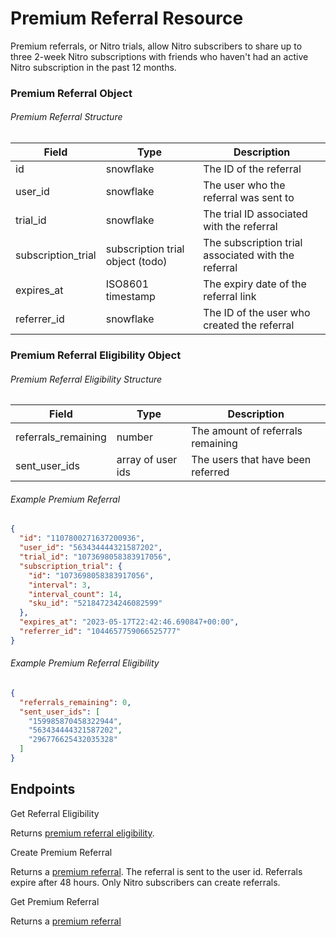 # Premium Referral Resource

Premium referrals, or Nitro trials, allow Nitro subscribers to share up to three 2-week Nitro subscriptions with friends who haven't had an active Nitro subscription in the past 12 months.

### Premium Referral Object

###### Premium Referral Structure

| Field                 | Type                                                        | Description                                                                                              |
| --------------------- | ----------------------------------------------------------- | -------------------------------------------------------------------------------------------------------- |
| id                    | snowflake                                                   | The ID of the referral                                                                                   |
| user_id               | snowflake                                                   | The user who the referral was sent to                                                                    |
| trial_id              | snowflake                                                   | The trial ID associated with the referral                                                                 |
| subscription_trial    | subscription trial object (todo)                            | The subscription trial associated with the referral                                              |
| expires_at            | ISO8601 timestamp                                           | The expiry date of the referral link                                                                     |
| referrer_id           | snowflake                                                   | The ID of the user who created the referral                                                           |


### Premium Referral Eligibility Object

###### Premium Referral Eligibility Structure
| Field                 | Type                                                        | Description                                                                                              |
| --------------------- | ----------------------------------------------------------- | -------------------------------------------------------------------------------------------------------- |
| referrals_remaining   | number                                                      | The amount of referrals remaining                                                                |
| sent_user_ids         | array of user ids                                           | The users that have been referred                                                                        |


###### Example Premium Referral

```json
{
  "id": "1107800271637200936",
  "user_id": "563434444321587202",
  "trial_id": "1073698058383917056",
  "subscription_trial": {
    "id": "1073698058383917056",
    "interval": 3,
    "interval_count": 14,
    "sku_id": "521847234246082599"
  },
  "expires_at": "2023-05-17T22:42:46.690847+00:00",
  "referrer_id": "1044657759066525777"
}
```

###### Example Premium Referral Eligibility
```json
{
  "referrals_remaining": 0,
  "sent_user_ids": [
    "159985870458322944",
    "563434444321587202",
    "296776625432035328"
  ]
}
```

## Endpoints

<RouteHeader method="GET" url="/users/@me/referrals/eligibility">
  Get Referral Eligibility
</RouteHeader>

Returns [premium referral eligibility](#premium-referral-eligibility-object).

<RouteHeader method="POST" url="/users/@me/referrals/{user.id}">
  Create Premium Referral
</RouteHeader>

Returns a [premium referral](premium-referral-object). The referral is sent to the user id. Referrals expire after 48 hours. Only Nitro subscribers can create referrals. 

<RouteHeader method="GET" url="/referrals/{referral.id}">
  Get Premium Referral
</RouteHeader>

Returns a [premium referral](#premium-referral-object)
